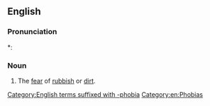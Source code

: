 ==English==

===Pronunciation===
*: {{rhymes|en|əʊbiə|s=5}}

===Noun===
{{en-noun|-}}

# The [[fear]] of [[rubbish]] or [[dirt]].

[[Category:English terms suffixed with -phobia]]
[[Category:en:Phobias]]